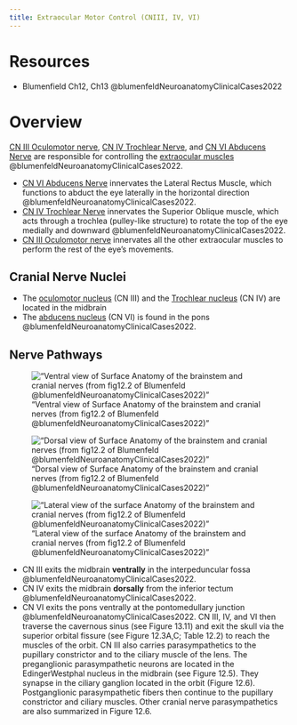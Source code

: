 ```yaml
---
title: Extraocular Motor Control (CNIII, IV, VI)
---
```


# Resources
- Blumenfield Ch12, Ch13 @blumenfeldNeuroanatomyClinicalCases2022



# Overview

[CN III Oculomotor nerve]({{< var ref-cn3.path >}}), [CN IV Trochlear Nerve]({{< var ref-cn4.path >}}), and [CN VI Abducens Nerve]({{< var ref-cn6.path >}}) are responsible for controlling the [extraocular muscles]({{< var ref-extraocular-muscles.path >}}) @blumenfeldNeuroanatomyClinicalCases2022.

- [CN VI Abducens Nerve]({{< var ref-cn6.path >}}) innervates the Lateral Rectus Muscle, which functions to abduct the eye laterally in the horizontal direction @blumenfeldNeuroanatomyClinicalCases2022.
- [CN IV Trochlear Nerve]({{< var ref-cn4.path >}}) innervates the Superior Oblique muscle, which acts through a trochlea (pulley-like structure) to rotate the top of the eye medially and downward @blumenfeldNeuroanatomyClinicalCases2022.
- [CN III Oculomotor nerve]({{< var ref-cn3.path >}}) innervates all the other extraocular muscles to perform the rest of the eye's movements.

## Cranial Nerve Nuclei

- The [oculomotor nucleus]({{< var ref-oculomotor-nucleus.path >}}) (CN III) and the [Trochlear nucleus]({{< var ref-trochlear-nucleus.path >}}) (CN IV) are located in the midbrain
- The [abducens nucleus]({{< var ref-abducens-nucleus.path >}}) (CN VI) is found in the pons @blumenfeldNeuroanatomyClinicalCases2022. 

## Nerve Pathways

::: {layout-ncol=3}

!["Ventral view of Surface Anatomy of the brainstem and cranial nerves (from fig12.2 of Blumenfeld @blumenfeldNeuroanatomyClinicalCases2022)"](/Alchemy Archive/Neuro/Neuroanatomy/Cranial Nerves/images/fig12.2A Surface anatomy of the brainstem and cranial nerves blumenfield2022.png)

!["Dorsal view of Surface Anatomy of the brainstem and cranial nerves (from fig12.2 of Blumenfeld @blumenfeldNeuroanatomyClinicalCases2022)"](/Alchemy Archive/Neuro/Neuroanatomy/Cranial Nerves/images/fig12.2B Surface anatomy of the brainstem and cranial nerves blumenfield2022.png)

!["Lateral view of the surface Anatomy of the brainstem and cranial nerves (from fig12.2 of Blumenfeld @blumenfeldNeuroanatomyClinicalCases2022)"](/Alchemy Archive/Neuro/Neuroanatomy/Cranial Nerves/images/fig12.2C Surface anatomy of the brainstem and cranial nerves blumenfield2022.png)

:::






- CN III exits the midbrain **ventrally** in the interpeduncular fossa @blumenfeldNeuroanatomyClinicalCases2022.
- CN IV exits the midbrain **dorsally** from the inferior tectum @blumenfeldNeuroanatomyClinicalCases2022. 
- CN VI exits the pons ventrally at the pontomedullary junction @blumenfeldNeuroanatomyClinicalCases2022.
CN III, IV, and VI then traverse the cavernous sinus (see Figure 13.11) and exit the skull via the superior orbital fissure (see Figure 12.3A,C; Table 12.2) to reach the muscles of the orbit. CN III also carries parasympathetics to the pupillary constrictor and to the ciliary muscle of the lens. The preganglionic parasympathetic neurons are located in the EdingerWestphal nucleus in the midbrain (see Figure 12.5). They synapse in the ciliary ganglion located in the orbit (Figure 12.6). Postganglionic parasympathetic fibers then continue to the pupillary constrictor and ciliary muscles. Other cranial nerve parasympathetics are also summarized in Figure 12.6.